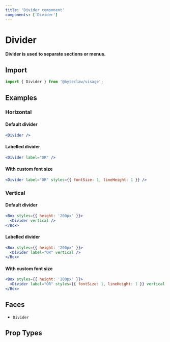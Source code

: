 ```yaml
---
title: 'Divider component'
components: ['Divider']
---
```


# Divider

**Divider is used to separate sections or menus.**

## Import

```js transpile=false
import { Divider } from '@byteclaw/visage';
```

## Examples

### Horizontal

#### Default divider

```jsx live
<Divider />
```

#### Labelled divider

```jsx live
<Divider label="OR" />
```

#### With custom font size

```jsx live
<Divider label="OR" styles={{ fontSize: 1, lineHeight: 1 }} />
```

### Vertical

#### Default divider

```jsx live
<Box styles={{ height: '200px' }}>
  <Divider vertical />
</Box>
```

#### Labelled divider

```jsx live
<Box styles={{ height: '200px' }}>
  <Divider label="OR" vertical />
</Box>
```

#### With custom font size

```jsx live
<Box styles={{ height: '200px' }}>
  <Divider label="OR" styles={{ fontSize: 1, lineHeight: 1 }} vertical />
</Box>
```

## Faces

- `Divider`

## Prop Types

<PropTypes component="Divider" />
